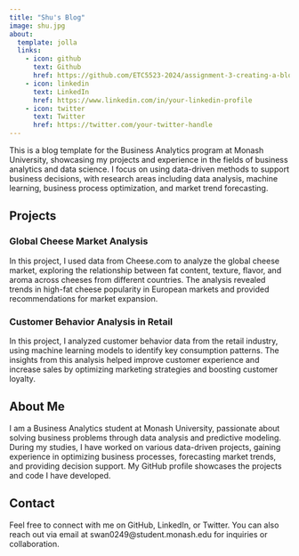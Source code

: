 ```yaml
---
title: "Shu's Blog"
image: shu.jpg
about:
  template: jolla
  links:
    - icon: github
      text: Github
      href: https://github.com/ETC5523-2024/assignment-3-creating-a-blog-shuwang0405
    - icon: linkedin
      text: LinkedIn
      href: https://www.linkedin.com/in/your-linkedin-profile
    - icon: twitter
      text: Twitter
      href: https://twitter.com/your-twitter-handle
---
```


This is a blog template for the Business Analytics program at Monash University, showcasing my projects and experience in the fields of business analytics and data science. I focus on using data-driven methods to support business decisions, with research areas including data analysis, machine learning, business process optimization, and market trend forecasting.

## Projects

### Global Cheese Market Analysis
In this project, I used data from Cheese.com to analyze the global cheese market, exploring the relationship between fat content, texture, flavor, and aroma across cheeses from different countries. The analysis revealed trends in high-fat cheese popularity in European markets and provided recommendations for market expansion.

### Customer Behavior Analysis in Retail
In this project, I analyzed customer behavior data from the retail industry, using machine learning models to identify key consumption patterns. The insights from this analysis helped improve customer experience and increase sales by optimizing marketing strategies and boosting customer loyalty.

## About Me

I am a Business Analytics student at Monash University, passionate about solving business problems through data analysis and predictive modeling. During my studies, I have worked on various data-driven projects, gaining experience in optimizing business processes, forecasting market trends, and providing decision support. My GitHub profile showcases the projects and code I have developed.

## Contact

Feel free to connect with me on GitHub, LinkedIn, or Twitter. You can also reach out via email at swan0249@student.monash.edu for inquiries or collaboration.
